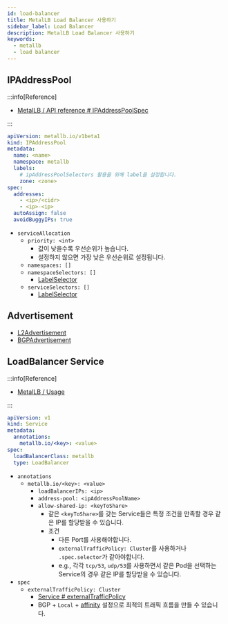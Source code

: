 ```yaml
---
id: load-balancer
title: MetalLB Load Balancer 사용하기
sidebar_label: Load Balancer
description: MetalLB Load Balancer 사용하기
keywords:
  - metallb
  - load balancer
---
```


## IPAddressPool

:::info[Reference]

- [MetalLB / API reference # IPAddressPoolSpec](https://metallb.io/apis/#ipaddresspoolspec)

:::

```yaml
apiVersion: metallb.io/v1beta1
kind: IPAddressPool
metadata:
  name: <name>
  namespace: metallb
  labels:
    # ipAddressPoolSelectors 활용을 위해 label을 설정합니다.
    zone: <zone>
spec:
  addresses:
    - <ip>/<cidr>
    - <ip>-<ip>
  autoAssign: false
  avoidBuggyIPs: true
```

- `serviceAllocation`
  - `priority: <int>`
    - 값이 낮을수록 우선순위가 높습니다.
    - 설정하지 않으면 가장 낮은 우선순위로 설정됩니다.
  - `namespaces: []`
  - `namespaceSelectors: []`
    - [LabelSelector](/docs/mlops/kubernetes/object-management/label#label-selector)
  - `serviceSelectors: []`
    - [LabelSelector](/docs/mlops/kubernetes/object-management/label#label-selector)

## Advertisement

- [L2Advertisement](/docs/mlops/network/metallb/arp)
- [BGPAdvertisement](/docs/mlops/network/metallb/bgp)

## LoadBalancer Service

:::info[Reference]

- [MetalLB / Usage](https://metallb.universe.tf/usage/)

:::

```yaml
apiVersion: v1
kind: Service
metadata:
  annotations:
    metallb.io/<key>: <value>
spec:
  loadBalancerClass: metallb
  type: LoadBalancer
```

- `annotations`
  - `metallb.io/<key>: <value>`
    - `loadBalancerIPs: <ip>`
    - `address-pool: <ipAddressPoolName>`
    - `allow-shared-ip: <keyToShare>`
      - 같은 `<keyToShare>`를 갖는 Service들은 특정 조건을 만족할 경우 같은 IP를 할당받을 수 있습니다.
      - 조건
        - 다른 Port를 사용해야합니다.
        - `externalTrafficPolicy: Cluster`를 사용하거나 `.spec.selector`가 같아야합니다.
        - e.g., 각각 `tcp/53`, `udp/53`를 사용하면서 같은 Pod을 선택하는 Service의 경우 같은 IP를 할당받을 수 있습니다.
- `spec`
  - `externalTrafficPolicy: Cluster`
    - [Service # externalTrafficPolicy](/docs/mlops/kubernetes/network/service#externaltrafficpolicy)
    - BGP + `Local` + [affinity](/docs/mlops/kubernetes/scheduling/affinity) 설정으로 최적의 트래픽 흐름을 만들 수 있습니다.
